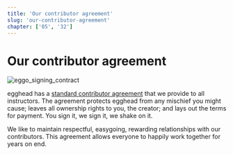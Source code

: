 ```yaml
---
title: 'Our contributor agreement'
slug: 'our-contributor-agreement'
chapter: ['05', '32']
---
```


# Our contributor agreement

![eggo_signing_contract](../../../images/illustrations/ch5_s1_signingcontract.png)

egghead has a [standard contributor agreement](https://docs.google.com/document/d/17jNT6R6SNb9OVYSnpTDqevMh80XZ8Gu3VeYoLZck0v4/edit) that we provide to all instructors. The agreement protects egghead from any mischief you might cause; leaves all ownership rights to you, the creator; and lays out the terms for payment. You sign it, we sign it, we shake on it.

We like to maintain respectful, easygoing, rewarding relationships with our contributors. This agreement allows everyone to happily work together for years on end.
